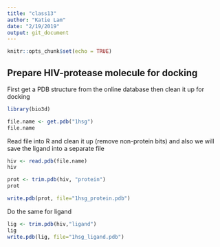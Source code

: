 ```yaml
---
title: "class13"
author: "Katie Lam"
date: "2/19/2019"
output: git_document
---
```


```r
knitr::opts_chunk$set(echo = TRUE)
```

## Prepare HIV-protease molecule for docking

First get a PDB structure from the online database then clean it up for docking

```r
library(bio3d)
```

```r
file.name <- get.pdb("1hsg")
file.name
```

Read file into R and clean it up (remove non-protein bits) and also we will save the ligand into a separate file

```r
hiv <- read.pdb(file.name)
hiv
```

```r
prot <- trim.pdb(hiv, "protein")
prot
```

```r
write.pdb(prot, file="1hsg_protein.pdb")
```

Do the same for ligand

```r
lig <- trim.pdb(hiv,"ligand")
lig
write.pdb(lig, file="1hsg_ligand.pdb")
```




